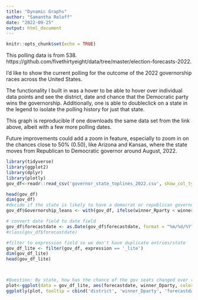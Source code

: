 ```yaml
---
title: "Dynamic Graphs"
author: "Samantha Roloff"
date: "2022-09-25"
output: html_document
---
```


```r
knitr::opts_chunk$set(echo = TRUE)
```

This polling data is from 538. https://github.com/fivethirtyeight/data/tree/master/election-forecasts-2022. 

I'd like to show the current polling for the outcome of the 2022 governorship races across the United States. 

The functionality I built in was a hover to be able to hover over individual data points and see the district, date and chance that the Democratic party wins the governorship. Additionally, one is able to doubleclick on a state in the legend to isolate the polling history for just that state. 

This graph is reproducible if one downloads the same data set from the link above, albeit with a few more polling dates. 

Future improvements could add a zoom in feature, especially to zoom in on the chances close to 50% (0.50), like Arizona and Kansas, where the state moves from Republican to Democratic governor around August, 2022. 

```r
library(tidyverse)
library(ggplot2)
library(dplyr)
library(plotly)
gov_df<-readr::read_csv('governor_state_toplines_2022.csv', show_col_types = FALSE)

head(gov_df)
dim(gov_df)
#decide if the state is likely to have a democrat or republican governor
gov_df$Governorship_leans <- with(gov_df, ifelse(winner_Rparty < winner_Dparty, 'Democrat', 'Republican'))

# convert date field to date field
gov_df$forecastdate <- as.Date(gov_df$forecastdate, format = "%m/%d/%Y" )
#class(gov_df$forecastdate)

#filter to expression field so we don't have duplicate entries/state
gov_df_lite <- filter(gov_df, expression == '_lite')
dim(gov_df_lite)
head(gov_df_lite)



#Question: By state, how has the chance of the gov seats changed over time?
plot<-ggplot(data = gov_df_lite, aes(forecastdate, winner_Dparty, color = district))+geom_point()+ggtitle("How likely each state is to have a Democratic governor after the 2022 midterms.")+theme_bw()
ggplotly(plot, tooltip = cbind('district', 'winner_Dparty', 'forecastdate'))

```

